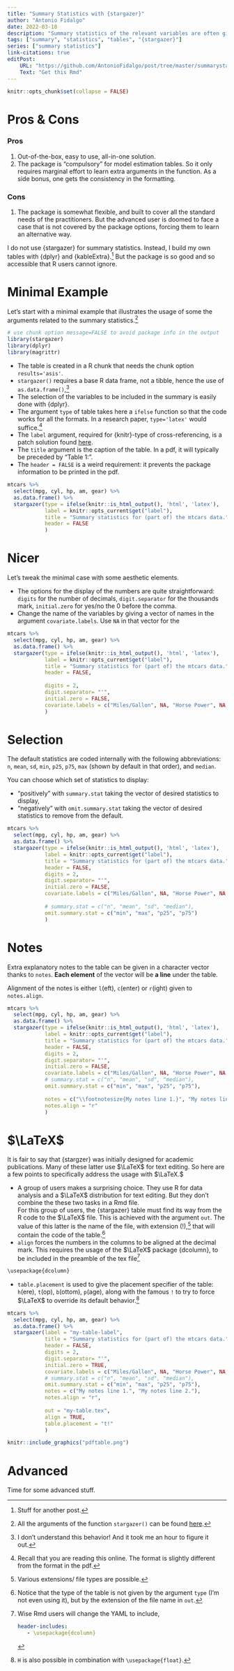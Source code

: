 ```yaml
---
title: "Summary Statistics with {stargazer}"
author: "Antonio Fidalgo"
date: 2022-03-18
description: "Summary statistics of the relevant variables are often given in tables preceding the model estimation results. This post is about using {stargazer} for that purpose."
tags: ["summary", "statistics", "tables", "{stargazer}"]
series: ["summary statistics"]
link-citations: true
editPost:
    URL: "https://github.com/AntonioFidalgo/post/tree/master/summarystats"
    Text: "Get this Rmd"
---
```


```r
knitr::opts_chunk$set(collapse = FALSE)
```




# Pros & Cons

### Pros {-}

1. Out-of-the-box, easy to use, all-in-one solution.
2. The package is "compulsory" for model estimation tables. So it only requires marginal effort to learn extra arguments in the function. As a side bonus, one gets the consistency in the formatting.

### Cons {-}

1. The package is somewhat flexible, and built to cover all the standard needs of the practitioners. But the advanced user is doomed to face a case that is not covered by the package options, forcing them to learn an alternative way.  



I do not use {stargazer} for summary statistics. Instead, I build my own tables with {dplyr} and {kableExtra}.[^post] But the package is so good and so accessible that R users cannot ignore.


# Minimal Example

Let's start with a minimal example that illustrates the usage of some the arguments related to the summary statistics.[^all]

```r
# use chunk option message=FALSE to avoid package info in the output
library(stargazer)  
library(dplyr)
library(magrittr)
```

- The table is created in a R chunk that needs the chunk option `results='asis'`.
- `stargazer()` requires a base R data frame, not a tibble, hence the use of `as.data.frame()`,^[I don't understand this behavior! And it took me an hour to figure it out.]
- The selection of the variables to be included in the summary is easily done with {dplyr}.
- The argument `type` of table takes here a `ifelse` function so that the code works for all  the formats. In a research paper, `type='latex'` would suffice.[^web] 
- The `label` argument, required for {knitr}-type of cross-referencing, is a patch solution found [here](https://github.com/rstudio/bookdown/issues/175#issuecomment-422100007).
- The `title` argument is the caption of the table. In a pdf, it will typically be preceded by "Table 1:".
- The `header = FALSE` is a weird requirement: it prevents the package information to be printed in the pdf.



```r
mtcars %>% 
  select(mpg, cyl, hp, am, gear) %>% 
  as.data.frame() %>%
  stargazer(type = ifelse(knitr::is_html_output(), 'html', 'latex'),
            label = knitr::opts_current$get("label"),
            title = "Summary statistics for (part of) the mtcars data.",
            header = FALSE
            )
```


# Nicer 

Let's tweak the minimal case with some aesthetic elements.

- The options for the display of the numbers are quite straightforward: `digits` for the number of decimals, `digit.separator` for the thousands mark, `initial.zero` for yes/no the 0 before the comma.
- Change the name of the variables by giving a vector of names in the argument `covariate.labels`. Use `NA` in that vector for the 

```r
mtcars %>%
  select(mpg, cyl, hp, am, gear) %>% 
  as.data.frame() %>%
  stargazer(type = ifelse(knitr::is_html_output(), 'html', 'latex'),
            label = knitr::opts_current$get("label"),
            title = "Summary statistics for (part of) the mtcars data.",
            header = FALSE,
            
            digits = 2,
            digit.separator= "'",
            initial.zero = FALSE,
            covariate.labels = c("Miles/Gallon", NA, "Horse Power", NA, "Gears")
            )
```


# Selection 

The default statistics are coded internally with the following abbreviations: `n`, `mean`, `sd`, `min`,  `p25`, `p75`, `max` (shown by default in that order), and `median`.

You can choose which set of statistics to display:

- "positively" with `summary.stat` taking the vector of desired statistics to display,
- "negatively" with `omit.summary.stat` taking the vector of desired statistics to remove from the default.




```r
mtcars %>%
  select(mpg, cyl, hp, am, gear) %>% 
  as.data.frame() %>%
  stargazer(type = ifelse(knitr::is_html_output(), 'html', 'latex'),
            label = knitr::opts_current$get("label"),
            title = "Summary statistics for (part of) the mtcars data.",
            header = FALSE,
            digits = 2,
            digit.separator= "'",
            initial.zero = FALSE,
            covariate.labels = c("Miles/Gallon", NA, "Horse Power", NA, "Gears"),
            
            # summary.stat = c("n", "mean", "sd", "median"),
            omit.summary.stat = c("min", "max", "p25", "p75")
            )
```



# Notes 

Extra explanatory notes to the table can be given in a character vector thanks to `notes`. **Each element** of the vector will be **a line** under the table.

Alignment of the notes is either `l`(eft), `c`(enter) or `r`(ight) given to `notes.align`.

```r
mtcars %>%
  select(mpg, cyl, hp, am, gear) %>% 
  as.data.frame() %>%
  stargazer(type = ifelse(knitr::is_html_output(), 'html', 'latex'),
            label = knitr::opts_current$get("label"),
            title = "Summary statistics for (part of) the mtcars data.",
            header = FALSE,
            digits = 2,
            digit.separator= "'",
            initial.zero = FALSE,
            covariate.labels = c("Miles/Gallon", NA, "Horse Power", NA, "Gears"),
            # summary.stat = c("n", "mean", "sd", "median"),
            omit.summary.stat = c("min", "max", "p25", "p75"),
            
            notes = c("\\footnotesize{My notes line 1.}", "My notes line 2."),
            notes.align = "r"
            )
```



# $\LaTeX$

It is fair to say that {stargzer} was initially designed for academic publications. Many of these latter use $\LaTeX$ for text editing. So here are a few points to specifically address the usage with $\LaTeX.$       

- A group of users makes a surprising choice. They use R for data analysis and a $\LaTeX$ distribution for text editing. But they don't combine the these two tasks in a Rmd file.    
For this group of users, the {stargazer} table must find its way from the R code to the $\LaTeX$ file. This is achieved with the argument `out`.  The value of this latter is the name of the file, with extension (!),[^extension] that will contain the code of the table.[^notype]  
- `align` forces the numbers in the columns to be aligned at the decimal mark. This requires the usage of the $\LaTeX$ package {dcolumn}, to be included in the preamble of the tex file[^rmd]

```markdown
\usepackage{dcolumn}
```
 

- `table.placement` is used to give the placement specifier of the table: `h`(ere), `t`(op), `b`(ottom), `p`(age), along with the famous `!` to try to force $\LaTeX$ to override its default behavior.[^H]



```r
mtcars %>% 
  select(mpg, cyl, hp, am, gear) %>% 
  as.data.frame() %>%
  stargazer(label = "my-table-label",
            title = "Summary statistics for (part of) the mtcars data.",
            header = FALSE,
            digits = 2,
            digit.separator= "'",
            initial.zero = TRUE, 
            covariate.labels = c("Miles/Gallon", NA, "Horse Power", NA, "Gears"),
            # summary.stat = c("n", "mean", "sd", "median"),
            omit.summary.stat = c("min", "max", "p25", "p75"),
            notes = c("My notes line 1.", "My notes line 2."),
            notes.align = "r",
            
            out = "my-table.tex",
            align = TRUE,
            table.placement = "t!"
            )
```


```r
knitr::include_graphics("pdftable.png")
```


# Advanced 

Time for some advanced stuff.







[^post]: Stuff for another post.
[^all]: All the arguments of the function `stargazer()` can be found [here](https://www.rdocumentation.org/packages/stargazer/versions/5.2.3/topics/stargazer).
[^web]: Recall that you are reading this online. The format is slightly different from the format in the pdf.
[^extension]: Various extensions/ file types are possible.
[^notype]: Notice that the type of the table is not given by the argument `type` (I'm not even using it), but by the extension of the file name in `out`. 
[^H]: `H` is also possible in combination with `\usepackage{float}`.
[^rmd]:
Wise Rmd users will change the YAML to include,
```yaml
header-includes:
   - \usepackage{dcolumn}
```  

